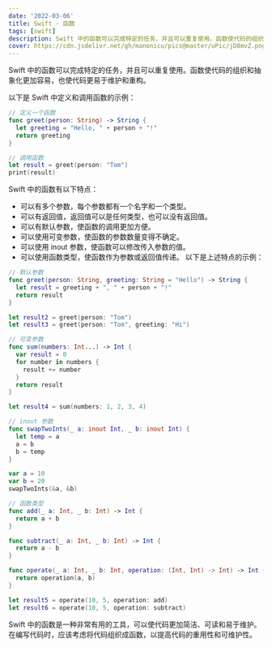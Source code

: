 ```yaml
---
date: '2022-03-06'
title: Swift - 函数
tags: [swift]
description: Swift 中的函数可以完成特定的任务，并且可以重复使用。函数使代码的组织和抽象化更加容易，也使代码更易于维护和重构。
cover: https://cdn.jsdelivr.net/gh/manonicu/pics@master/uPic/jD8mvZ.png
---
```


Swift 中的函数可以完成特定的任务，并且可以重复使用。函数使代码的组织和抽象化更加容易，也使代码更易于维护和重构。

以下是 Swift 中定义和调用函数的示例：

```swift
// 定义一个函数
func greet(person: String) -> String {
  let greeting = "Hello, " + person + "!"
  return greeting
}

// 调用函数
let result = greet(person: "Tom")
print(result)
```

Swift 中的函数有以下特点：

- 可以有多个参数，每个参数都有一个名字和一个类型。
- 可以有返回值，返回值可以是任何类型，也可以没有返回值。
- 可以有默认参数，使函数的调用更加方便。
- 可以使用可变参数，使函数的参数数量变得不确定。
- 可以使用 inout 参数，使函数可以修改传入参数的值。
- 可以使用函数类型，使函数作为参数或返回值传递。
  以下是上述特点的示例：

```swift
// 默认参数
func greet(person: String, greeting: String = "Hello") -> String {
  let result = greeting + ", " + person + "!"
  return result
}

let result2 = greet(person: "Tom")
let result3 = greet(person: "Tom", greeting: "Hi")

// 可变参数
func sum(numbers: Int...) -> Int {
  var result = 0
  for number in numbers {
    result += number
  }
  return result
}

let result4 = sum(numbers: 1, 2, 3, 4)

// inout 参数
func swapTwoInts(_ a: inout Int, _ b: inout Int) {
  let temp = a
  a = b
  b = temp
}

var a = 10
var b = 20
swapTwoInts(&a, &b)

// 函数类型
func add(_ a: Int, _ b: Int) -> Int {
  return a + b
}

func subtract(_ a: Int, _ b: Int) -> Int {
  return a - b
}

func operate(_ a: Int, _ b: Int, operation: (Int, Int) -> Int) -> Int {
  return operation(a, b)
}

let result5 = operate(10, 5, operation: add)
let result6 = operate(10, 5, operation: subtract)
```

Swift 中的函数是一种非常有用的工具，可以使代码更加简洁、可读和易于维护。在编写代码时，应该考虑将代码组织成函数，以提高代码的重用性和可维护性。
